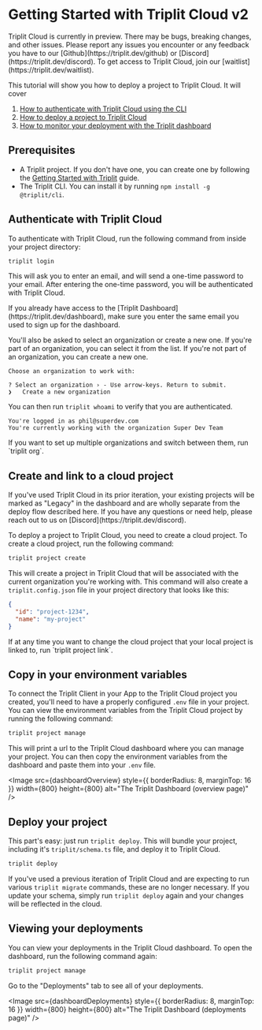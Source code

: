
# Getting Started with Triplit Cloud v2

<Callout type="warning" emoji="⚠️">
  Triplit Cloud is currently in preview. There may be bugs, breaking changes,
  and other issues. Please report any issues you encounter or any feedback you
  have to our [Github](https://triplit.dev/github) or
  [Discord](https://triplit.dev/discord).
</Callout>
<Callout type="info" emoji="ℹ️">
  To get access to Triplit Cloud, join our
  [waitlist](https://triplit.dev/waitlist).
</Callout>

This tutorial will show you how to deploy a project to Triplit Cloud. It will cover

1. [How to authenticate with Triplit Cloud using the CLI](#authenticate-with-triplit-cloud)
2. [How to deploy a project to Triplit Cloud](#deploy-your-project)
3. [How to monitor your deployment with the Triplit dashboard](#viewing-your-deployments)

## Prerequisites

- A Triplit project. If you don't have one, you can create one by following the
  [Getting Started with Triplit](/getting-started) guide.
- The Triplit CLI. You can install it by running `npm install -g @triplit/cli`.

## Authenticate with Triplit Cloud

To authenticate with Triplit Cloud, run the following command from inside your project directory:

```bash copy
triplit login
```

This will ask you to enter an email, and will send a one-time password to your email. After entering the one-time password, you will be authenticated with Triplit Cloud.

<Callout type="info" emoji="ℹ️">
  If you already have access to the [Triplit
  Dashboard](https://triplit.dev/dashboard), make sure you enter the same email
  you used to sign up for the dashboard.
</Callout>

You'll also be asked to select an organization or create a new one. If you're part of an organization, you can select it from the list. If you're not part of an organization, you can create a new one.

```stdout
Choose an organization to work with:

? Select an organization › - Use arrow-keys. Return to submit.
❯   Create a new organization
```

You can then run `triplit whoami` to verify that you are authenticated.

```
You're logged in as phil@superdev.com
You're currently working with the organization Super Dev Team
```

<Callout type="info" emoji="ℹ️">
  If you want to set up multiple organizations and switch between them, run
  `triplit org`.
</Callout>

## Create and link to a cloud project

<Callout type="warning" emoji="⚠️">
  If you've used Triplit Cloud in its prior iteration, your existing projects
  will be marked as "Legacy" in the dashboard and are wholly separate from the
  deploy flow described here. If you have any questions or need help, please
  reach out to us on [Discord](https://triplit.dev/discord).
</Callout>

To deploy a project to Triplit Cloud, you need to create a cloud project. To create a cloud project, run the following command:

```bash copy
triplit project create
```

This will create a project in Triplit Cloud that will be associated with the current organization you're working with. This command will also create a `triplit.config.json` file in your project directory that looks like this:

```json filename="triplit.config.json"
{
  "id": "project-1234",
  "name": "my-project"
}
```

<Callout type="info" emoji="ℹ️">
  If at any time you want to change the cloud project that your local project is
  linked to, run `triplit project link`.
</Callout>

## Copy in your environment variables

To connect the Triplit Client in your App to the Triplit Cloud project you created, you'll need to have a properly configured `.env` file in your project. You can view the environment variables from the Triplit Cloud project by running the following command:

```bash copy
triplit project manage
```

This will print a url to the Triplit Cloud dashboard where you can manage your project. You can then copy the environment variables from the dashboard and paste them into your `.env` file.

<Image
  src={dashboardOverview}
  style={{ borderRadius: 8, marginTop: 16 }}
  width={800}
  height={800}
  alt="The Triplit Dashboard (overview page)"
/>

## Deploy your project

This part's easy: just run `triplit deploy`. This will bundle your project, including it's `triplit/schema.ts` file, and deploy it to Triplit Cloud.

```bash copy
triplit deploy
```

If you've used a previous iteration of Triplit Cloud and are expecting to run
various `triplit migrate` commands, these are no longer necessary. If you update
your schema, simply run `triplit deploy` again and your changes will be
reflected in the cloud.

## Viewing your deployments

You can view your deployments in the Triplit Cloud dashboard. To open the dashboard, run the following command again:

```bash copy
triplit project manage
```

Go to the "Deployments" tab to see all of your deployments.

<Image
  src={dashboardDeployments}
  style={{ borderRadius: 8, marginTop: 16 }}
  width={800}
  height={800}
  alt="The Triplit Dashboard (deployments page)"
/>
